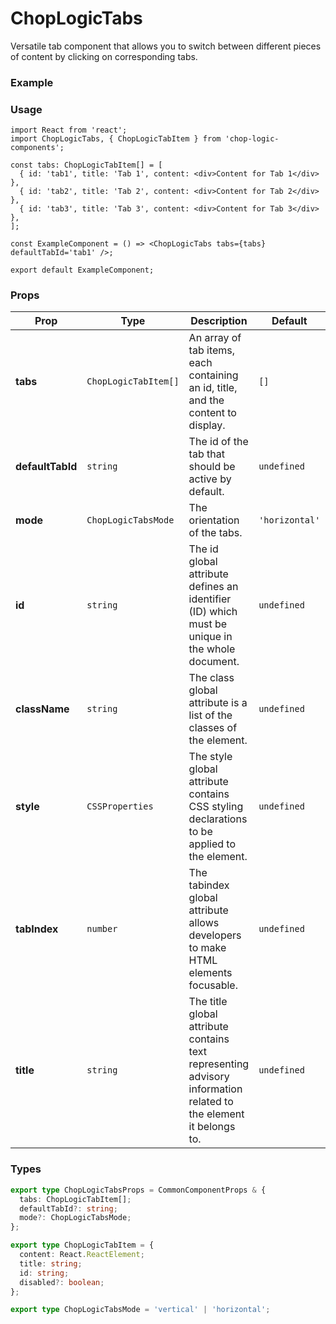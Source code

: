 
<Meta of={ChopLogicTabsStories} title='Tabs' />

# ChopLogicTabs

Versatile tab component that allows you to switch between different pieces of content by clicking on corresponding tabs.

### Example

<Canvas>
  <Story of={ChopLogicTabsStories.Default} />
</Canvas>

### Usage

```tsx
import React from 'react';
import ChopLogicTabs, { ChopLogicTabItem } from 'chop-logic-components';

const tabs: ChopLogicTabItem[] = [
  { id: 'tab1', title: 'Tab 1', content: <div>Content for Tab 1</div> },
  { id: 'tab2', title: 'Tab 2', content: <div>Content for Tab 2</div> },
  { id: 'tab3', title: 'Tab 3', content: <div>Content for Tab 3</div> },
];

const ExampleComponent = () => <ChopLogicTabs tabs={tabs} defaultTabId='tab1' />;

export default ExampleComponent;
```

### Props

| Prop             | Type                  | Description                                                                                                      | Default        | Required |
|------------------|-----------------------|------------------------------------------------------------------------------------------------------------------|----------------|----------|
| **tabs**         | `ChopLogicTabItem[]`  | An array of tab items, each containing an id, title, and the content to display.                                 | `[]`           | Yes      |
| **defaultTabId** | `string`              | The id of the tab that should be active by default.                                                              | `undefined`    | No       |
| **mode**         | `ChopLogicTabsMode`   | The orientation of the tabs.                                                                                     | `'horizontal'` | No       |
| **id**           | `string`              | The id global attribute defines an identifier (ID) which must be unique in the whole document.                   | `undefined`    | No       |
| **className**    | `string`              | The class global attribute is a list of the classes of the element.                                              | `undefined`    | No       |
| **style**        | `CSSProperties`       | The style global attribute contains CSS styling declarations to be applied to the element.                       | `undefined`    | No       |
| **tabIndex**     | `number`              | The tabindex global attribute allows developers to make HTML elements focusable.                                 | `undefined`    | No       |
| **title**        | `string`              | The title global attribute contains text representing advisory information related to the element it belongs to. | `undefined`    | No       |

### Types

```ts
export type ChopLogicTabsProps = CommonComponentProps & {
  tabs: ChopLogicTabItem[];
  defaultTabId?: string;
  mode?: ChopLogicTabsMode;
};

export type ChopLogicTabItem = {
  content: React.ReactElement;
  title: string;
  id: string;
  disabled?: boolean;
};

export type ChopLogicTabsMode = 'vertical' | 'horizontal';
```
